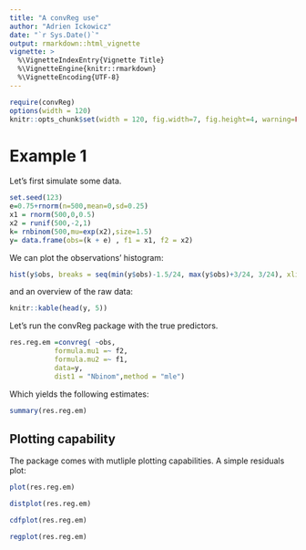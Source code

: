```yaml
---
title: "A convReg use"
author: "Adrien Ickowicz"
date: "`r Sys.Date()`"
output: rmarkdown::html_vignette
vignette: >
  %\VignetteIndexEntry{Vignette Title}
  %\VignetteEngine{knitr::rmarkdown}
  %\VignetteEncoding{UTF-8}
---
```


```r
require(convReg)
options(width = 120)
knitr::opts_chunk$set(width = 120, fig.width=7, fig.height=4, warning=FALSE, message=FALSE)
```

# Example 1

Let's first simulate some data.

```r
set.seed(123)
e=0.75+rnorm(n=500,mean=0,sd=0.25)
x1 = rnorm(500,0,0.5)
x2 = runif(500,-2,1)
k= rnbinom(500,mu=exp(x2),size=1.5)
y= data.frame(obs=(k + e) , f1 = x1, f2 = x2)
```

We can plot the observations' histogram:

```r
hist(y$obs, breaks = seq(min(y$obs)-1.5/24, max(y$obs)+3/24, 3/24), xlim = c(0,14))
```

and an overview of the raw data:
 
```r
knitr::kable(head(y, 5))
```

Let's run the convReg package with the true predictors.

```r
res.reg.em =convreg( ~obs,
           formula.mu1 =~ f2,
           formula.mu2 =~ f1,
           data=y,
           dist1 = "Nbinom",method = "mle")
```

Which yields the following estimates:

```r
summary(res.reg.em)
```

## Plotting capability

The package comes with mutliple plotting capabilities. A simple residuals plot:

```r
plot(res.reg.em)
```

```r
distplot(res.reg.em)
```

```r
cdfplot(res.reg.em)
```

```r
regplot(res.reg.em)
```
